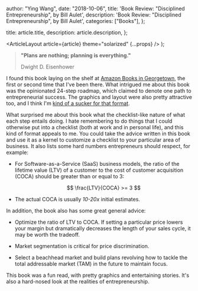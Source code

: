 
  author: "Ying Wang",
  date: "2018-10-06",
  title: 'Book Review: "Disciplined Entrepreneurship", by Bill Aulet',
  description: 'Book Review: "Disciplined Entrepreneurship", by Bill Aulet',
  categories: ["Books"],
};

  title: article.title,
  description: article.description,
};

  <ArticleLayout article={article} theme="solarized" {...props} />
);

> **"Plans are nothing; planning is everything."**
>
> Dwight D. Eisenhower

I found this book laying on the shelf at [Amazon Books in
Georgetown](https://www.amazon.com/amazon-books-georgetown-washington-dc/b?ie=UTF8&node=17750349011),
the first or second time that I've been there. What intrigued me about this book
was the opinionated 24-step roadmap, which claimed to denote one path to
entrepreneurial success. The graphics and layout were also pretty attractive
too, and I think I'm [kind of a sucker for that
format](/posts/2018/04/04/rework).

What surprised me about this book what the checklist-like nature of what each
step entails doing. I hate remembering to do things that I could otherwise put
into a checklist (both at work and in personal life), and this kind of format
appeals to me. You could take the advice written in this book and use it as a
kernel to customize a checklist to your particular area of business. It also
lists some hard numbers entrepreneurs should respect, for example:

- For Software-as-a-Service (SaaS) business models, the ratio of the lifetime
  value (LTV) of a customer to the cost of customer acquisition (COCA) should be
  greater than or equal to 3:

  $$ \frac{LTV}{COCA} >= 3 $$

- The actual COCA is usually _10-20x_ initial estimates.

In addition, the book also has some great general advice:

- Optimize the ratio of LTV to COCA. If setting a particular price lowers your
  margin but dramatically decreases the length of your sales cycle, it may be
  worth the tradeoff.

- Market segmentation is critical for price discrimination.

- Select a beachhead market and build plans revolving how to tackle the total
  addressable market (TAM) in the future to maintain focus.

This book was a fun read, with pretty graphics and entertaining stories. It's
also a hard-nosed look at the realities of entrepreneurship.
